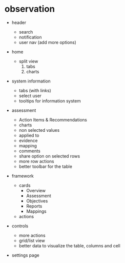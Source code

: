 # observation

- header

  - search
  - notification
  - user nav (add more options)

- home

  - split view
    1. tabs
    2. charts

- system information

  - tabs (with links)
  - select user
  - tooltips for information system

- assessment

  - Action Items & Recommendations
  - charts
  - non selected values
  - applied to
  - evidence
  - mapping
  - comments
  - share option on selected rows
  - more row actions
  - better toolbar for the table

- framework

  - cards
    - Overview
    - Assessment
    - Objectives
    - Reports
    - Mappings
  - actions

- controls

  - more actions
  - grid/list view
  - better data to visualize the table, columns and cell

- settings page

